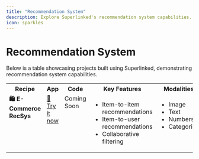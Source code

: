 ```yaml
---
title: "Recommendation System"
description: Explore Superlinked's recommendation system capabilities.
icon: sparkles
---
```


# Recommendation System

Below is a table showcasing projects built using Superlinked, demonstrating recommendation system capabilities.

<table>
    <tr>
    <th valign="top">Recipe</th>
    <th valign="top">App</th>
    <th valign="top">Code</th>
    <th valign="top">Key Features</th>
    <th valign="top">Modalities</th>
  </tr>
  <tr>
    <td valign="top">
      <strong>🛍️ E-Commerce RecSys</strong><br>
    </td>
    <td valign="top">
      <a href="https://recsys-nlq-demo.superlinked.io/">🚀 Try it now</a>
    </td>
    <td valign="top">
      Coming Soon
    </td>
    <td valign="top">
        <ul>
            <li>Item-to-item recommendations</li>
            <li>Item-to-user recommendations</li>
            <li>Collaborative filtering</li>
        </ul>
    </td>
    <td valign="top">
        <ul>
            <li>Image</li>
            <li>Text</li>
            <li>Numbers</li>
            <li>Categories</li>
        </ul>
    </td>
  </tr>
</table>
